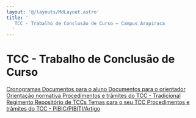 ```yaml
---
layout: '@/layouts/MdLayout.astro'
title: '
   TCC - Trabalho de Conclusão de Curso — Campus Arapiraca
  '
---
```






TCC \- Trabalho de Conclusão de Curso
=====================================












<a class="buttonItem" href="/cpt/documentos/tcc/cronogramas">
 <span>
  Cronogramas
 </span>
</a>



<a class="buttonItem" href="/cpt/documentos/tcc/modelos">
 <span>
  Documentos para o aluno
 </span>
</a>



<a class="buttonItem" href="/cpt/documentos/tcc/documentos-para-o-orientador">
 <span>
  Documentos para o orientador
 </span>
</a>



<a class="buttonItem" href="/cpt/documentos/tcc/tcc_orientacao_normativa_2016.pdf/view">
 <span>
  Orientação normativa
 </span>
</a>



<a class="buttonItem" href="/cpt/documentos/tcc/fluxograma_tcc.png/view">
 <span>
  Procedimentos e trâmites do TCC - Tradicional
 </span>
</a>



<a class="buttonItem" href="/cpt/documentos/tcc/regimento.pdf/view">
 <span>
  Regimento
 </span>
</a>



<a class="buttonItem" href="#">
 <span>
  Repositório de TCCs
 </span>
</a>



<a class="buttonItem" href="/cpt/documentos/tcc/temas-para-o-seu-tcc">
 <span>
  Temas para o seu TCC
 </span>
</a>



<a class="buttonItem" href="/cpt/documentos/tcc/procedimentos-e-tramites-do-tcc-pibic-pibiti-artigo">
 <span>
  Procedimentos e trâmites do TCC - PIBIC/PIBITI/Artigo
 </span>
</a>













